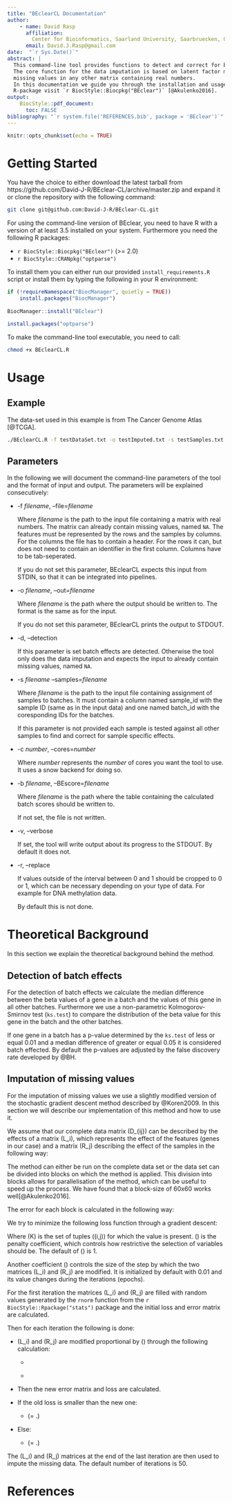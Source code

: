 ```yaml
---
title: "BEclearCL Documentation"
author: 
    - name: David Rasp
      affiliation:
        Center for Bioinformatics, Saarland University, Saarbruecken, Germany
      email: David.J.Rasp@gmail.com
date:  "`r Sys.Date()`"
abstract: |
  This command-line tool provides functions to detect and correct for batch effects in DNA methylation data. 
  The core function for the data imputation is based on latent factor models [@Candes2009] and can also be used to predict 
  missing values in any other matrix containing real numbers.
  In this documentation we guide you through the installation and usage of it. For the corresponding
  R-package visit `r BiocStyle::Biocpkg("BEclear")` [@Akulenko2016].
output: 
    BiocStyle::pdf_document:
      toc: FALSE
bibliography: "`r system.file('REFERENCES.bib', package = 'BEclear')`"
---
```


```r
knitr::opts_chunk$set(echo = TRUE)
```


# Getting Started

You have the choice to either download the latest tarball from https://github.com/David-J-R/BEclear-CL/archive/master.zip and expand it or clone the repository with the following command:

```sh
git clone git@github.com:David-J-R/BEclear-CL.git
```


For using the command-line version of BEclear, you need to have R with a version of at least 3.5 installed on your system.
Furthermore you need the following R packages:

  + `r BiocStyle::Biocpkg("BEclear")` (>= 2.0)
  + `r BiocStyle::CRANpkg("optparse")`
  
To install them you can either run our provided  `install_requirements.R` script or install them by typing the following in your R environment:

```r
if (!requireNamespace("BiocManager", quietly = TRUE))
    install.packages("BiocManager")
  
BiocManager::install("BEclear")

install.packages("optparse")
```

To make the command-line tool executable, you need to call:

```sh
chmod +x BEclearCL.R
```
\newpage


# Usage

## Example

The data-set used in this example is from The Cancer Genome Atlas [@TCGA].

```sh
./BEclearCL.R -f testDataSet.txt -o testImputed.txt -s testSamples.txt
```

## Parameters


In the following we will document the command-line parameters of the tool and the format of input and output.
The parameters will be explained consecutively:
  
  + -f _filename_, --file=_filename_
  
    Where _filename_ is the path to the input file containing a matrix with real numbers. 
    The matrix can already contain missing values, named `NA`.
    The features must be represented by the rows and the samples by columns. 
    For the columns the file has to contain a header. For the rows it can, but does not need 
    to contain an identifier in the first column. Columns have to be tab-seperated.
    
    If you do not set this parameter, BEclearCL expects this input from STDIN, so that it 
    can be integrated into pipelines.
    
  + -o _filename_, --out=_filename_
  
     Where _filename_ is the path where the output should be written to. 
     The format is the same as for the input. 
     
     If you do not set this parameter, BEclearCL prints the output to STDOUT.
  
  + -d, --detection
    
    If this parameter is set batch effects are detected. 
    Otherwise the tool only does the data imputation and expects 
    the input to already contain missing values, named `NA`.
    
  + -s _filename_ --samples=_filename_
    
    Where _filename_ is the path to the input file containing assignment of 
    samples to batches. It must contain a column named sample_id with the
    sample ID (same as in the input data) and one named batch_id with 
    the coresponding IDs for the batches.
    
    If this parameter is not provided each sample is tested against all other samples
    to find and correct for sample specific effects.
    
  + -c _number_, --cores=_number_
  
    Where _number_ represents the _number_ of cores you want the tool to use.
    It uses a snow backend for doing so.
    
  + -b _filename_, --BEscore=_filename_
  
    Where _filename_ is the path where the table containing the calculated
    batch scores should be written to.
    
    If not set, the file is not written.
    
  + -v, --verbose
    
    If set, the tool will write output about its progress to the STDOUT.
    By default it does not.
    
  + -r, --replace
  
    If values outside of the interval between 0 and 1 should be cropped to 0 or 1,
    which can be necessary depending on your type of data. 
    For example for DNA methylation data.
    
    By default this is not done. 
    

# Theoretical Background

In this section we explain the theoretical background behind the method.

## Detection of batch effects

For the detection of batch effects we calculate the median difference between the 
beta values of a gene in a batch and the values of this gene in all other batches. 
Furthermore we use a non-parametric Kolmogorov-Smirnov test (`ks.test`) to  compare the
distribution of the beta value for this gene in the batch and the other batches.

If one gene in a batch has a p-value determined by the `ks.test` of less or equal
0.01 and a median difference of greater or equal 0.05 it is considered batch effected.
By default the p-values are adjusted by the false discovery rate developed by @BH.

## Imputation of missing values

For the imputation of missing values we use a slightly modified version of the
stochastic gradient descent method described by @Koren2009. 
In this section we will describe our implementation of this method and how to 
use it.


We assume that our complete data matrix \(D_{ij}\) can be described by the effects of
a matrix \(L_i\), which represents the effect of the features (genes in our case)
and a matrix \(R_j\) describing the effect of the samples in the following way:

\begin{equation}
D_{ij} = L_{i}^{T} \times R_{j}.
(\#eq:assumption)
\end{equation}

The method can either be run on the complete data set or the data set can be 
divided into blocks on which the method is applied.
This division into blocks allows for parallelisation of the method, which can be 
useful to speed up the process. We have found that a block-size of 60x60 works 
well[@Akulenko2016].

The error for each block is calculated in the following way:

\begin{equation}
  errorMatrix_{ij} = Block_{ij} - L_{i}^{T} \times R_{j}.
  (\#eq:errormatrix)
\end{equation}

We try to minimize the following loss function through a gradient descent:

\begin{equation}
  min_{L, R}  \sum_{ij \in K}(errorMatrix_{ij}^2) + \lambda \times
  (\left\lVert L_{i}\right\rVert_{F}^{2} + 
  \left\lVert R_{j}\right\rVert_{F}^{2} ).
  (\#eq:loss)
\end{equation}
Where \(K\) is the set of tuples \((i,j)\) for which the value is present. 
\(\lambda\) is the penalty coefficient, which controls how restrictive the 
selection of variables should be. The default of \(\lambda\) is 1.

Another coefficient \(\gamma\) controls the size of the step by which the 
two matrices \(L_i\) and \(R_j\) are modified. It is initialized 
by default with 0.01 and its value changes during the iterations (epochs).

For the first iteration the matrices \(L_i\) and \(R_j\) are filled with random values
generated by the `rnorm` function from the `r BiocStyle::Rpackage("stats")` 
package and the initial loss and error matrix are calculated.

Then for each iteration the following is done:
    
* \(L_i\) and \(R_j\) are modified proportional by \(\gamma\) through the following 
calculation:

    + \begin{equation}
      L_i = L_i + 2 \times \gamma \times  (errorMatrix_{ij} \times R_j - \lambda \times L_i).
      (\#eq:Lmod)
      \end{equation}

    + \begin{equation}
      R_j = R_j + 2 \times \gamma \times (errorMatrix_{ij} \times L_i - \lambda \times R_j).
      (\#eq:Rmod)
      \end{equation}

* Then the new error matrix and loss are calculated.
* If the old loss is smaller than the new one: 
    + \(\gamma = \gamma \div 2.\)
* Else:
    + \(\gamma = \gamma \times 1.05.\)
    
The \(L_i\) and \(R_j\) matrices at the end of the last iteration are then used to 
impute the missing data. The default number of iterations is 50.


# References {.unnumbered}
